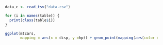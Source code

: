 ```r
data_c <- read_tsv("data.csv")

for (i in names(table)) {
  print(class(table$i))
}

ggplot(mtcars,
       mapping = aes(x = disp, y =hp)) + geom_point(mapping(aes(color = gear)))
```
